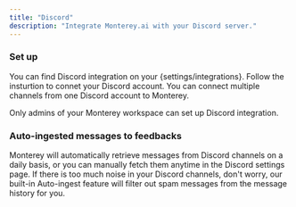 ```yaml
---
title: "Discord"
description: "Integrate Monterey.ai with your Discord server."
---
```


### Set up

You can find Discord integration on your {settings/integrations}. Follow the insturtion to connet your Discord account. You can connect multiple channels from one Discord account to Monterey. 

Only admins of your Monterey workspace can set up Discord integration. 

### Auto-ingested messages to feedbacks

Monterey will automatically retrieve messages from Discord channels on a daily basis, or you can manually fetch them anytime in the Discord settings page. If there is too much noise in your Discord channels, don't worry, our built-in Auto-ingest feature will filter out spam messages from the message history for you.



